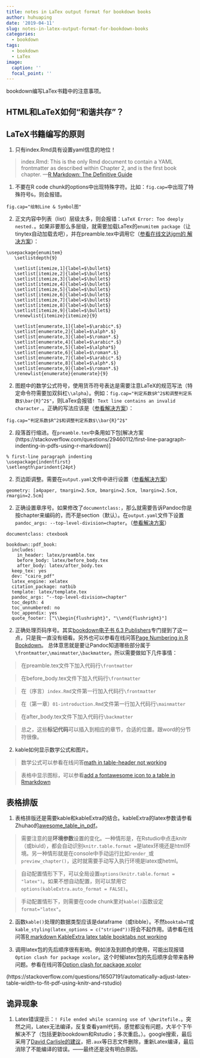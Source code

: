 ```yaml
---
title: notes in LaTex output format for bookdown books
author: huhuaping
date: '2019-04-11'
slug: notes-in-latex-output-format-for-bookdown-books
categories:
  - bookdown
tags:
  - bookdown
  - LaTex
image:
  caption: ''
  focal_point: ''
---
```


bookdown编写LaTex书籍中的注意事项。

## HTML和LaTeX如何“和谐共存”？


## LaTeX书籍编写的原则

1. 只有index.Rmd具有设置yaml信息的地位！

> index.Rmd: This is the only Rmd document to contain a YAML frontmatter as described within Chapter 2, and is the first book chapter. 
> ---[R Markdown: The Definitive Guide](https://bookdown.org/yihui/rmarkdown/bookdown-project.html)

1. 不要在R code chunk的options中出现特殊字符。比如：`fig.cap=`中出现了特殊符号`&`，则会报错。

```
fig.cap="绘制Line & Symbol图"
```

2. 正文内容中列表（list）层级太多，则会报错：`LaTeX Error: Too deeply nested.`。如果非要那么多层级，就需要加载LaTex的`enumitem package`（让tinytex自动加载去吧），并在preamble.tex中调用它（[参看在线文达jgm的 解决方案](https://github.com/jgm/pandoc/issues/2922)）：

```
\usepackage{enumitem}
   \setlistdepth{9}

   \setlist[itemize,1]{label=$\bullet$}
   \setlist[itemize,2]{label=$\bullet$}
   \setlist[itemize,3]{label=$\bullet$}
   \setlist[itemize,4]{label=$\bullet$}
   \setlist[itemize,5]{label=$\bullet$}
   \setlist[itemize,6]{label=$\bullet$}
   \setlist[itemize,7]{label=$\bullet$}
   \setlist[itemize,8]{label=$\bullet$}
   \setlist[itemize,9]{label=$\bullet$}
   \renewlist{itemize}{itemize}{9}

   \setlist[enumerate,1]{label=$\arabic*.$}
   \setlist[enumerate,2]{label=$\alph*.$}
   \setlist[enumerate,3]{label=$\roman*.$}
   \setlist[enumerate,4]{label=$\arabic*.$}
   \setlist[enumerate,5]{label=$\alpha*$}
   \setlist[enumerate,6]{label=$\roman*.$}
   \setlist[enumerate,7]{label=$\arabic*.$}
   \setlist[enumerate,8]{label=$\alph*.$}
   \setlist[enumerate,9]{label=$\roman*.$}
   \renewlist{enumerate}{enumerate}{9}
```
2. 图题中的数学公式符号，使用货币符号表达是需要注意LaTeX的规范写法（特定命令符需要加双斜杠`\\alpha`）。例如：`fig.cap="判定系数$R^2$和调整判定系数$\bar{R}^2$"`，则LaTex会报错`! Text line contains an invalid character.`。正确的写法应该是（[参看解决方案](https://stackoverflow.com/questions/52211695/how-to-add-a-latex-symbol-to-fig-cap-in-r-markdown)）：

```
fig.cap="判定系数$R^2$和调整判定系数$\\bar{R}^2$"
```

2. 段落首行缩进。在`preamble.tex`中条用如下包[解决方案(https://stackoverflow.com/questions/29460112/first-line-paragraph-indenting-in-pdfs-using-r-markdown)]

```
% first-line paragraph indenting
\usepackage{indentfirst}
\setlength\parindent{24pt}
```
2. 页边距调整。需要在`output.yaml`文件中进行设置（[参看解决方案](https://stackoverflow.com/questions/13515893/set-margin-size-when-converting-from-markdown-to-pdf-with-pandoc)）

```
geometry: [a4paper, tmargin=2.5cm, bmargin=2.5cm, lmargin=2.5cm, rmargin=2.5cm]

```
2. 正确设置章序号。如果修改了`documentclass:`，那么就需要告诉Pandoc你是按chapter来编码的，而不是section（默认）。在`output.yaml`文件下设置`pandoc_args: --top-level-division=chapter`。（[参看解决方案](https://community.rstudio.com/t/chapter-starts-with-0-1-not-1-0-in-pdf-book-format/12797/4)）

```
documentclass: ctexbook

bookdown::pdf_book:
  includes:
    in_header: latex/preamble.tex
    before_body: latex/before_body.tex
    after_body: latex/after_body.tex
  keep_tex: yes
  dev: "cairo_pdf"
  latex_engine: xelatex
  citation_package: natbib
  template: latex/template.tex
  pandoc_args: "--top-level-division=chapter"
  toc_depth: 4
  toc_unnumbered: no
  toc_appendix: yes
  quote_footer: ["\\begin{flushright}", "\\end{flushright}"]
```

2. 正确处理页码序号。其实[bookdown电子书 6.3 Publishers](https://bookdown.org/yihui/bookdown/publishers.html)专门提到了这一点，只是我一直没有细看。另外也可以参看在线问答[Page Numbering in R Bookdown](https://stackoverflow.com/questions/43711029/page-numbering-in-r-bookdown)。 总体意思就是要让Pandoc知道哪些部分属于`\frontmatter`,`\mainmatter`,`\backmatter`。所以需要做如下几件事情：


> 在preamble.tex文件下加入代码行`\frontmatter`

> 在before_body.tex文件下加入代码行`\frontmatter`

> 在（序言）`index.Rmd`文件第一行加入代码行`\frontmatter`

> 在（第一章）`01-introduction.Rmd`文件第一行加入代码行`\mainmatter`

> 在after_body.tex文件下加入代码行`\backmatter`

> 总之，这些**标记代码**可以插入到相应的章节，合适的位置。跟word的分节符很像。

2. kable如何显示数学公式和图片。

> 数学公式可以参看在线问答[math in table-header not working](https://stackoverflow.com/questions/42598821/r-bookdown-math-in-table-header-not-working)

> 表格中显示图标，可以参看[add a fontawesome icon to a table in Rmarkdown](https://stackoverflow.com/questions/53549662/how-can-i-add-a-fontawesome-icon-to-a-table-in-rmarkdown)

## 表格排版

1. 表格排版还是需要kable和kableExtra的结合。kableExtra的latex参数请参看Zhuhao的[awesome_table_in_pdf](https://haozhu233.github.io/kableExtra/awesome_table_in_pdf.pdf)。

> 需要注意的是**环境参数**设置的变化。一种情形是，在Rstudio中点击knitr（或biuld），都会自动识别`knitr.table.format = `是latex环境还是html环境。另一种情形就是在console中手动运行比如`render_`或`preview_chapter()`，这时就需要手动写入执行环境是latex或hetml。

> 自动配置情形下下，可以全局设置`options(knitr.table.format = "latex")`。如果不想自动配置，则可以禁用它`options(kableExtra.auto_format = FALSE)`。

> 手动配置情形下，则需要在code chunk里对`kable()`函数设定`format="latex"`。


2. 函数`kable()`处理的数据类型应该是dataframe（或tibble）。不然`booktab=T`或`kable_styling(latex_options = c("striped"))`将会不起作用。请参看在线问答[R markdown KableExtra latex table booktabs not working](https://stackoverflow.com/questions/50340653/r-markdown-kableextra-latex-table-booktabs-not-working)


2. 调用latex包的先后顺序很有影响。例如涉及到颜色的使用，可能出现报错`Option clash for package xcolor`。这个时候latex包的先后顺序会带来各种问题。参看在线问答[Option clash for package xcolor](https://tex.stackexchange.com/questions/83101/option-clash-for-package-xcolor)

(https://stackoverflow.com/questions/16507191/automatically-adjust-latex-table-width-to-fit-pdf-using-knitr-and-rstudio)

## 诡异现象

1. Latex错误提示：`! File ended while scanning use of \@writefile.`。突然之间，Latex无法编译，反复查看yaml代码，感觉都没有问题，大半个下午解决不了（包括更新bookdown和Rstudio；多次重启。）。google搜索，最后采用了[David Carlisle的建议](https://tex.stackexchange.com/questions/471345/error-file-ended-while-scanning-use-of-writefile)，把`.aux`等日志文件删除，重新Latex编译，最后消除了不能编译的错误。——最终还是没有明白原因。